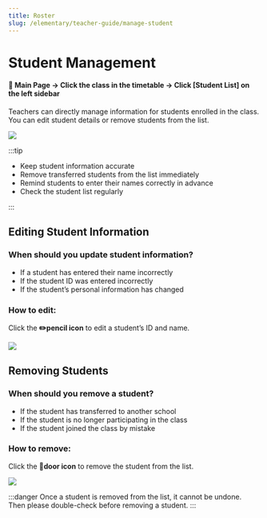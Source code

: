 ```yaml
---
title: Roster
slug: /elementary/teacher-guide/manage-student
---
```



# Student Management

#### 📍 Main Page → Click the class in the timetable → Click [Student List] on the left sidebar

Teachers can directly manage information for students enrolled in the class. You can edit student details or remove students from the list.

<Image src="/img/en/elementary/teacher/08-01.jpg" size="lg" />

:::tip

- Keep student information accurate
- Remove transferred students from the list immediately
- Remind students to enter their names correctly in advance
- Check the student list regularly

:::

## Editing Student Information

### When should you update student information?

- If a student has entered their name incorrectly
- If the student ID was entered incorrectly
- If the student’s personal information has changed

### How to edit:

Click the **✏️pencil icon** to edit a student’s ID and name.

<Image src="/img/en/elementary/teacher/08-02.jpg" size="lg" />

## Removing Students

### When should you remove a student?

- If the student has transferred to another school
- If the student is no longer participating in the class
- If the student joined the class by mistake

### How to remove:

Click the **🚪door icon** to remove the student from the list.

<Image src="/img/en/elementary/teacher/08-03.jpg" size="lg" />

:::danger
Once a student is removed from the list, it cannot be undone. Then please double-check before removing a student.
:::
